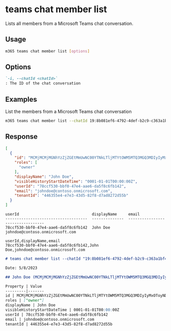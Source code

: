 
# teams chat member list

Lists all members from a Microsoft Teams chat conversation.

## Usage

```sh
m365 teams chat member list [options]
```

## Options

```md defintion-list
`-i, --chatId <chatId>`
: The ID of the chat conversation
```

<Global />

## Examples

List the members from a Microsoft Teams chat conversation

```sh
m365 teams chat member list --chatId 19:8b081ef6-4792-4def-b2c9-c363a1bf41d5_5031bb31-22c0-4f6f-9f73-91d34ab2b32d@unq.gbl.spaces
```

## Response

<Tabs>
  <TabItem value="JSON">

  ```json
  [
    {
      "id": "MCMjMCMjMGNhYzZjZGEtMmUwNC00YTNkLTljMTYtOWM5MTQ3MGQ3MDIyIyMxOToyNDFhZGJmNi0yYTU2LTRjNzItODFmMi02OWU3NWRlNmFjMzRfNzhjY2Y1MzAtYmJmMC00N2U0LWFhZTYtZGE1ZjhjNmZiMTQyQHVucS5nYmwuc3BhY2VzIyM3OGNjZjUzMC1iYmYwLTQ3ZTQtYWFlNi1kYTVmOGM2ZmIxNDI=",
      "roles": [
        "owner"
      ],
      "displayName": "John Doe",
      "visibleHistoryStartDateTime": "0001-01-01T00:00:00Z",
      "userId": "78ccf530-bbf0-47e4-aae6-da5f8c6fb142",
      "email": "johndoe@contoso.onmicrosoft.com",
      "tenantId": "446355e4-e7e3-43d5-82f8-d7ad8272d55b"
    }
  ]
  ```

  </TabItem>
  <TabItem value="Text">

  ```text
  userId                                displayName     email
  ------------------------------------  --------------  ---------------------------------
  78ccf530-bbf0-47e4-aae6-da5f8c6fb142  John Doe        johndoe@contoso.onmicrosoft.com
  ```

  </TabItem>
  <TabItem value="CSV">

  ```csv
  userId,displayName,email
  78ccf530-bbf0-47e4-aae6-da5f8c6fb142,John Doe,johndoe@contoso.onmicrosoft.com
  ```

  </TabItem>
  <TabItem value="Markdown">

  ```md
  # teams chat member list --chatId "19:8b081ef6-4792-4def-b2c9-c363a1bf41d5_5031bb31-22c0-4f6f-9f73-91d34ab2b32d@unq.gbl.spaces"

  Date: 5/8/2023

  ## John Doe (MCMjMCMjMGNhYzZjZGEtMmUwNC00YTNkLTljMTYtOWM5MTQ3MGQ3MDIyIyMxOToyNDFhZGJmNi0yYTU2LTRjNzItODFmMi02OWU3NWRlNmFjMzRfNzhjY2Y1MzAtYmJmMC00N2U0LWFhZTYtZGE1ZjhjNmZiMTQyQHVucS5nYmwuc3BhY2VzIyM3OGNjZjUzMC1iYmYwLTQ3ZTQtYWFlNi1kYTVmOGM2ZmIxNDI=)

  Property | Value
  ---------|-------
  id | MCMjMCMjMGNhYzZjZGEtMmUwNC00YTNkLTljMTYtOWM5MTQ3MGQ3MDIyIyMxOToyNDFhZGJmNi0yYTU2LTRjNzItODFmMi02OWU3NWRlNmFjMzRfNzhjY2Y1MzAtYmJmMC00N2U0LWFhZTYtZGE1ZjhjNmZiMTQyQHVucS5nYmwuc3BhY2VzIyM3OGNjZjUzMC1iYmYwLTQ3ZTQtYWFlNi1kYTVmOGM2ZmIxNDI=
  roles | ["owner"]
  displayName | John Doe
  visibleHistoryStartDateTime | 0001-01-01T00:00:00Z
  userId | 78ccf530-bbf0-47e4-aae6-da5f8c6fb142
  email | johndoe@contoso.onmicrosoft.com
  tenantId | 446355e4-e7e3-43d5-82f8-d7ad8272d55b
  ```

  </TabItem>
</Tabs>

